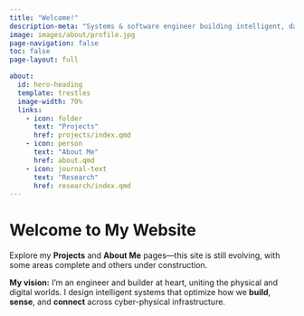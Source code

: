 ```yaml
---
title: "Welcome!"
description-meta: "Systems & software engineer building intelligent, data-driven systems across AI/ML, IoT, and digital twins."
image: images/about/profile.jpg
page-navigation: false
toc: false
page-layout: full

about:
  id: hero-heading
  template: trestles
  image-width: 70%
  links:
    - icon: folder
      text: "Projects"
      href: projects/index.qmd
    - icon: person
      text: "About Me"
      href: about.qmd
    - icon: journal-text
      text: "Research"
      href: research/index.qmd
---
```


:::{#hero-heading .center}
# Welcome to My Website  

Explore my **Projects** and **About Me** pages—this site is still evolving, with some areas complete and others under construction.  

**My vision:** I’m an engineer and builder at heart, uniting the physical and digital worlds. I design intelligent systems that optimize how we **build**, **sense**, and **connect** across cyber-physical infrastructure.  
:::

